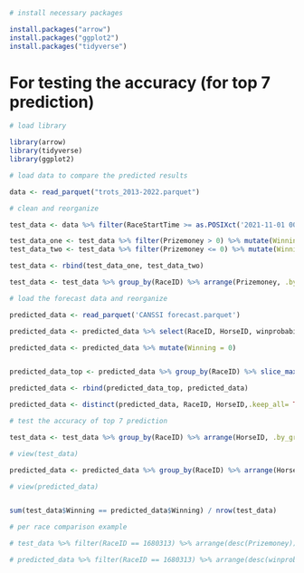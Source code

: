 ```r
# install necessary packages

install.packages("arrow")
install.packages("ggplot2")
install.packages("tidyverse")
```
# For testing the accuracy (for top 7 prediction)


```r
# load library

library(arrow)
library(tidyverse)
library(ggplot2)
```


```r

# load data to compare the predicted results

data <- read_parquet("trots_2013-2022.parquet")
```

```r

# clean and reorganize

test_data <- data %>% filter(RaceStartTime >= as.POSIXct('2021-11-01 00:00:00'))

test_data_one <- test_data %>% filter(Prizemoney > 0) %>% mutate(Winning = 1)
test_data_two <- test_data %>% filter(Prizemoney <= 0) %>% mutate(Winning = 0)

test_data <- rbind(test_data_one, test_data_two)

test_data <- test_data %>% group_by(RaceID) %>% arrange(Prizemoney, .by_group=TRUE) %>% ungroup() %>% select(RaceID, HorseID, Prizemoney, FinishPosition, Winning)

```

```r

# load the forecast data and reorganize

predicted_data <- read_parquet('CANSSI forecast.parquet')

predicted_data <- predicted_data %>% select(RaceID, HorseID, winprobability)

predicted_data <- predicted_data %>% mutate(Winning = 0)


predicted_data_top <- predicted_data %>% group_by(RaceID) %>% slice_max(order_by=winprobability, n=7) %>% mutate(Winning = 1) %>% ungroup()

predicted_data <- rbind(predicted_data_top, predicted_data)

predicted_data <- distinct(predicted_data, RaceID, HorseID,.keep_all= TRUE)


```

```r

# test the accuracy of top 7 prediction

test_data <- test_data %>% group_by(RaceID) %>% arrange(HorseID, .by_group=TRUE) %>% ungroup()

# view(test_data)

predicted_data <- predicted_data %>% group_by(RaceID) %>% arrange(HorseID, .by_group=TRUE) %>% ungroup()

# view(predicted_data)


sum(test_data$Winning == predicted_data$Winning) / nrow(test_data)

```

```r

# per race comparison example

# test_data %>% filter(RaceID == 1680313) %>% arrange(desc(Prizemoney))

# predicted_data %>% filter(RaceID == 1680313) %>% arrange(desc(winprobability))

```